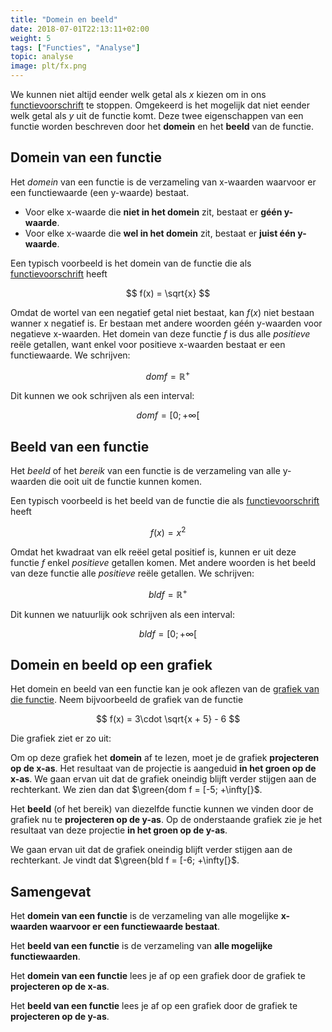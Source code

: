 ```yaml
---
title: "Domein en beeld"
date: 2018-07-01T22:13:11+02:00
weight: 5
tags: ["Functies", "Analyse"]
topic: analyse
image: plt/fx.png
---
```


We kunnen niet altijd eender welk getal als $x$ kiezen om in ons
[functievoorschrift](../voorschrift) te stoppen. Omgekeerd is het mogelijk dat
niet eender welk getal als $y$ uit de functie komt. Deze twee eigenschappen van
een functie worden beschreven door het **domein** en het **beeld** van de
functie.

## Domein van een functie

Het _domein_ van een functie is de verzameling
van x-waarden waarvoor er een functiewaarde <Mute>(een y-waarde)</Mute> bestaat.

-   Voor elke x-waarde die **niet in het domein** zit, bestaat er **géén
    y-waarde**.
-   Voor elke x-waarde die **wel in het domein** zit, bestaat er **juist één
    y-waarde**.

Een typisch voorbeeld is het domein van de functie die als
[functievoorschrift](../voorschrift) heeft


$$
f(x) = \sqrt{x}
$$


Omdat de wortel van een negatief
getal niet bestaat, kan $f(x)$ niet bestaan
wanner x negatief is. Er bestaan met andere woorden géén y-waarden voor
negatieve x-waarden.
Het domein van deze functie $f$ is dus alle _positieve_ reële getallen, want
enkel voor positieve x-waarden bestaat er een functiewaarde. We schrijven:


$$
dom f = \mathbb{R}^+
$$


Dit kunnen we ook schrijven als een interval:


$$
dom f = [0; +\infty[%]
$$


## Beeld van een functie

Het _beeld_ of het _bereik_ van een functie is de verzameling
van alle y-waarden die ooit uit de functie kunnen komen.

Een typisch voorbeeld is het beeld van de functie die als
[functievoorschrift](../voorschrift) heeft


$$
f(x) = x^2
$$


Omdat het kwadraat van elk reëel getal positief is, kunnen er uit deze functie
$f$ enkel _positieve_ getallen komen. Met andere woorden is het beeld van deze
functie alle _positieve_ reële getallen. We schrijven:


$$
bld f = \mathbb{R}^+
$$


Dit kunnen we natuurlijk ook schrijven als een interval:


$$
bld f = [0; +\infty[%]
$$


## Domein en beeld op een grafiek

Het domein en beeld van een functie kan je ook aflezen van de [grafiek van die
functie](../grafiek). Neem bijvoorbeeld de grafiek van de functie

$$
f(x) = 3\cdot \sqrt{x + 5} - 6
$$

Die grafiek ziet er zo uit:

<Bokeh plot="plt/fx" />

Om op deze grafiek het **domein** af te lezen, moet je de grafiek **projecteren
op de x-as**. Het resultaat van de projectie is aangeduid **<span 
class="green">in het groen op de x-as</span>**. <Mute>We gaan ervan uit 
dat de grafiek oneindig blijft verder stijgen aan de rechterkant.</Mute> We zien 
dan dat $\green{dom f = [-5; +\infty[}$.

<Bokeh plot="plt/dom" />

Het **beeld** <Mute>(of het bereik)</Mute> van diezelfde functie kunnen we
vinden door de grafiek nu te **projecteren op de y-as**. Op de onderstaande
grafiek zie je het resultaat van deze projectie
**<Green>in het groen op de y-as</Green>**.

<Bokeh plot="plt/bld" />

We gaan ervan uit dat de grafiek oneindig blijft verder stijgen aan de 
rechterkant. Je vindt dat $\green{bld f = [-6; +\infty[}$.

## Samengevat

<Attention title="Definitie domein">

Het **domein van een functie** is de verzameling van alle mogelijke **x-waarden
waarvoor er een functiewaarde bestaat**.
</Attention>

<Attention title="Definitie beeld">

Het **beeld van een functie** is de verzameling van **alle mogelijke functiewaarden**.
</Attention>

<Attention title="Domein aflezen op een grafiek">

Het **domein van een functie** lees je af op een grafiek door de grafiek te **projecteren op de x-as**.
</Attention>

<Attention title="Beeld aflezen op een grafiek">

Het **beeld van een functie** lees je af op een grafiek door de grafiek te **projecteren op de y-as**.
</Attention>
